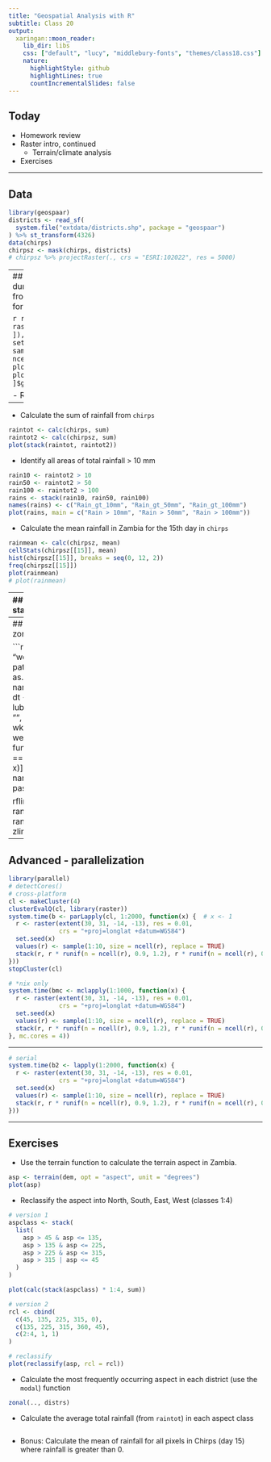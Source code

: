 ```yaml
---
title: "Geospatial Analysis with R"
subtitle: Class 20
output:
  xaringan::moon_reader:
    lib_dir: libs
    css: ["default", "lucy", "middlebury-fonts", "themes/class18.css"]
    nature:
      highlightStyle: github
      highlightLines: true
      countIncrementalSlides: false
---
```


## Today

- Homework review
- Raster intro, continued
  - Terrain/climate analysis
- Exercises

---

## Data
```r
library(geospaar)
districts <- read_sf(
  system.file("extdata/districts.shp", package = "geospaar")
) %>% st_transform(4326)
data(chirps)
chirpsz <- mask(chirps, districts)
# chirpsz %>% projectRaster(., crs = "ESRI:102022", res = 5000)
```

---
## Homework
- Create a dummy raster (sampling from 1:100) using district 49 for extent and res of 0.1

```r
r <- raster(extent(districts[49, ]), res = 0.1, crs = 4326)
set.seed(1)
values(r) <- sample(1:100, size = ncell(r), replace = TRUE)
plot_noaxes(r)
plot(districts[49, ]$geometry, add = TRUE)
```

- Reproject to Albers
```r
ralb <- projectRaster(r, crs = "ESRI:102022", 
                      res = c(13000, 11000), method = "ngb")
ralb <- projectRaster(r, crs = "ESRI:102022", res = c(13000, 13000))
par(mfrow = c(1, 2))
plot_noaxes(r)
plot_noaxes(ralb)
r; ralb
```
- Disaggregate to 0.02 degrees
```r
r02 <- disaggregate(r, fact = 5)
r02b <- disaggregate(r, fact = 5, method = "bilinear")
plot(stack(r02, r02b))
```

---

- Calculate the sum of rainfall from `chirps`
```r
raintot <- calc(chirps, sum)
raintot2 <- calc(chirpsz, sum)
plot(stack(raintot, raintot2))
```
- Identify all areas of total rainfall > 10 mm
```r
rain10 <- raintot2 > 10
rain50 <- raintot2 > 50
rain100 <- raintot2 > 100
rains <- stack(rain10, rain50, rain100)
names(rains) <- c("Rain_gt_10mm", "Rain_gt_50mm", "Rain_gt_100mm")
plot(rains, main = c("Rain > 10mm", "Rain > 50mm", "Rain > 100mm"))
```
- Calculate the mean rainfall in Zambia for the 15th day in `chirps`
```r
rainmean <- calc(chirpsz, mean)
cellStats(chirpsz[[15]], mean)
hist(chirpsz[[15]], breaks = seq(0, 12, 2))
freq(chirpsz[[15]])
plot(rainmean)
# plot(rainmean)
```

---
## Terrain analysis with zonal statistics

```r
districts <- districts %>% mutate(ID = 1:nrow(.))
distsr <- districts %>% rasterize(x = ., y = raintot, field = "ID") %>% print()
(distrs <- rasterize(x = districts, y = raintot, field = "ID"))
plot(distsr)
# rm(distrs)

# Download DEM
data(dem)

dem <- getData(name = "alt", country = "ZMB", path = tempdir())
tmean <- getData(name = "worldclim", var = 'tmean', res = 2.5,  path = tempdir())
plot(tmean)

# calculate slope
slope <- terrain(x = dem, opt = 'slope', unit = 'degrees')
plot(stack(dem, slope))

# calculate mean by district
distsr_rs <- resample(x = distsr, y = slope, method = "ngb")
(zoneslope <- zonal(x = slope, z = distsr_rs, fun = "mean"))
hist(zoneslope[, 2])

zoneelevation <- zonal(x = dem, z = distsr_rs, fun = "mean")
hist(zoneelevation[, 2])

# map zonal statistics
distr_slopezone <- zoneslope %>% data.frame %>%  
  subs(x = distsr_rs, y = ., by = "zone")
distr_elezone <- zoneelevation %>% data.frame %>% 
  subs(x = distsr_rs, y = ., by = "zone")

# plot
l <- list(distr_elezone, distr_slopezone)
titles <- c("Elevation", "Slope")
par(mfrow = c(1, 2))
for(i in 1:length(l)) {
  plot_noaxes(l[[i]], main = titles[i])
}
```

---
## Climate data summaries and zonal stats

```r
# rainfall <- getData(name = "worldclim", res = 10, var = 'tmax',
#                     path = tempdir())
# dt <- as.Date(gsub("Y", "", names(chirpsz)), format = "%y%j")
dt <- lubridate::parse_date_time(gsub("Y", "", names(chirpsz)), orders = "yj")
wk <- lubridate::week(dt)
weekly_rainfall <- lapply(unique(wk), function(x) {  # x <- 45
  # which(wk == x)
  calc(chirpsz[[which(wk == x)]], sum)
}) %>% stack(.)
names(weekly_rainfall) <- paste0("wk", unique(wk))

rflim <- range(cellStats(weekly_rainfall, range))
plot(stack(weekly_rainfall), zlim = rflim)
```

---
## Advanced - parallelization
```r
library(parallel)
# detectCores()
# cross-platform
cl <- makeCluster(4)
clusterEvalQ(cl, library(raster))
system.time(b <- parLapply(cl, 1:2000, function(x) {  # x <- 1
  r <- raster(extent(30, 31, -14, -13), res = 0.01, 
              crs = "+proj=longlat +datum=WGS84")
  set.seed(x)
  values(r) <- sample(1:10, size = ncell(r), replace = TRUE)
  stack(r, r * runif(n = ncell(r), 0.9, 1.2), r * runif(n = ncell(r), 0.8, 1.3))
}))
stopCluster(cl)

# *nix only
system.time(bmc <- mclapply(1:1000, function(x) {
  r <- raster(extent(30, 31, -14, -13), res = 0.01, 
              crs = "+proj=longlat +datum=WGS84")
  set.seed(x)
  values(r) <- sample(1:10, size = ncell(r), replace = TRUE)
  stack(r, r * runif(n = ncell(r), 0.9, 1.2), r * runif(n = ncell(r), 0.8, 1.3))
}, mc.cores = 4))

```
---

```r
# serial
system.time(b2 <- lapply(1:2000, function(x) {
  r <- raster(extent(30, 31, -14, -13), res = 0.01, 
              crs = "+proj=longlat +datum=WGS84")
  set.seed(x)
  values(r) <- sample(1:10, size = ncell(r), replace = TRUE)
  stack(r, r * runif(n = ncell(r), 0.9, 1.2), r * runif(n = ncell(r), 0.8, 1.3))
}))
```


---

## Exercises

- Use the terrain function to calculate the terrain aspect in Zambia.

```r
asp <- terrain(dem, opt = "aspect", unit = "degrees")
plot(asp)
```

- Reclassify the aspect into North, South, East, West (classes 1:4)

```r
# version 1
aspclass <- stack(
  list(
    asp > 45 & asp <= 135, 
    asp > 135 & asp <= 225, 
    asp > 225 & asp <= 315, 
    asp > 315 | asp <= 45 
  )
)

plot(calc(stack(aspclass) * 1:4, sum))

# version 2
rcl <- cbind(
  c(45, 135, 225, 315, 0), 
  c(135, 225, 315, 360, 45), 
  c(2:4, 1, 1)
)

# reclassify
plot(reclassify(asp, rcl = rcl))

```

- Calculate the most frequently occurring aspect in each district (use the `modal`) function

```r
zonal(.., distrs)
```

- Calculate the average total rainfall (from `raintot`) in each aspect class

```r

```


- Bonus: Calculate the mean of rainfall for all pixels in Chirps (day 15) where rainfall is greater than 0.








